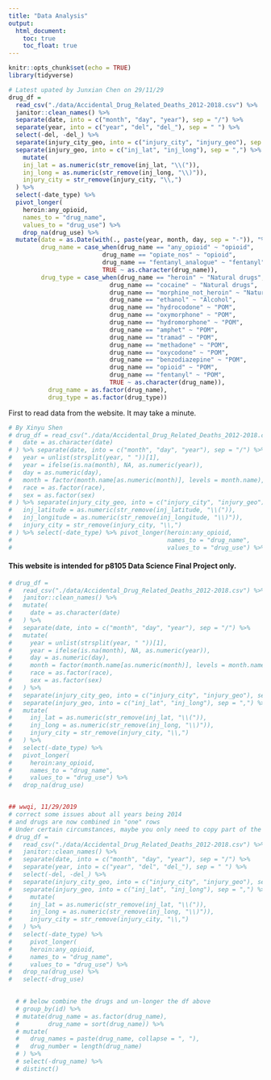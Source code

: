 ```yaml
---
title: "Data Analysis"
output: 
  html_document:
    toc: true
    toc_float: true
---
```


```r
knitr::opts_chunk$set(echo = TRUE)
library(tidyverse)
```


```r
# Latest upated by Junxian Chen on 29/11/29
drug_df = 
  read_csv("./data/Accidental_Drug_Related_Deaths_2012-2018.csv") %>% 
  janitor::clean_names() %>% 
  separate(date, into = c("month", "day", "year"), sep = "/") %>% 
  separate(year, into = c("year", "del", "del_"), sep = " ") %>% 
  select(-del, -del_) %>% 
  separate(injury_city_geo, into = c("injury_city", "injury_geo"), sep = "CT") %>% 
  separate(injury_geo, into = c("inj_lat", "inj_long"), sep = ",") %>% 
    mutate(
    inj_lat = as.numeric(str_remove(inj_lat, "\\(")),
    inj_long = as.numeric(str_remove(inj_long, "\\)")),
    injury_city = str_remove(injury_city, "\\,")
  ) %>% 
  select(-date_type) %>% 
  pivot_longer(
    heroin:any_opioid,
    names_to = "drug_name",
    values_to = "drug_use") %>%  
    drop_na(drug_use) %>%
  mutate(date = as.Date(with(., paste(year, month, day, sep = "-")), "%Y-%m-%d"),
         drug_name = case_when(drug_name == "any_opioid" ~ "opioid",
                          drug_name == "opiate_nos" ~ "opioid",
                          drug_name == "fentanyl_analogue" ~ "fentanyl",
                          TRUE ~ as.character(drug_name)),
         drug_type = case_when(drug_name == "heroin" ~ "Natural drugs",
                            drug_name == "cocaine" ~ "Natural drugs",
                            drug_name == "morphine_not_heroin" ~ "Natural drugs",
                            drug_name == "ethanol" ~ "Alcohol",
                            drug_name == "hydrocodone" ~ "POM",
                            drug_name == "oxymorphone" ~ "POM",
                            drug_name == "hydromorphone" ~ "POM",
                            drug_name == "amphet" ~ "POM",
                            drug_name == "tramad" ~ "POM",
                            drug_name == "methadone" ~ "POM",
                            drug_name == "oxycodone" ~ "POM",
                            drug_name == "benzodiazepine" ~ "POM",
                            drug_name == "opioid" ~ "POM",
                            drug_name == "fentanyl" ~ "POM",
                            TRUE ~ as.character(drug_name)),
           drug_name = as.factor(drug_name),
           drug_type = as.factor(drug_type))
```




First to read data from the website. It may take a minute.

```r
# By Xinyu Shen
# drug_df = read_csv("./data/Accidental_Drug_Related_Deaths_2012-2018.csv") %>% janitor::clean_names() %>% mutate(
#   date = as.character(date)
# ) %>% separate(date, into = c("month", "day", "year"), sep = "/") %>% mutate(
#   year = unlist(strsplit(year, " "))[1],
#   year = ifelse(is.na(month), NA, as.numeric(year)),
#   day = as.numeric(day),
#   month = factor(month.name[as.numeric(month)], levels = month.name),
#   race = as.factor(race),
#   sex = as.factor(sex)
# ) %>% separate(injury_city_geo, into = c("injury_city", "injury_geo"), sep = "CT") %>% separate(injury_geo, into = c("inj_latitude", "inj_longitude"), sep = ",") %>% mutate(
#   inj_latitude = as.numeric(str_remove(inj_latitude, "\\(")),
#   inj_longitude = as.numeric(str_remove(inj_longitude, "\\)")),
#   injury_city = str_remove(injury_city, "\\,")
# ) %>% select(-date_type) %>% pivot_longer(heroin:any_opioid,
#                                           names_to = "drug_name",
#                                           values_to = "drug_use") %>% drop_na(drug_use)
```

#### This website is intended for p8105 Data Science Final Project only. 


```r
# drug_df = 
#   read_csv("./data/Accidental_Drug_Related_Deaths_2012-2018.csv") %>%
#   janitor::clean_names() %>% 
#   mutate(
#     date = as.character(date)
#   ) %>% 
#   separate(date, into = c("month", "day", "year"), sep = "/") %>% 
#   mutate(
#     year = unlist(strsplit(year, " "))[1],
#     year = ifelse(is.na(month), NA, as.numeric(year)),
#     day = as.numeric(day),
#     month = factor(month.name[as.numeric(month)], levels = month.name),
#     race = as.factor(race),
#     sex = as.factor(sex)
#   ) %>% 
#   separate(injury_city_geo, into = c("injury_city", "injury_geo"), sep = "CT") %>% 
#   separate(injury_geo, into = c("inj_lat", "inj_long"), sep = ",") %>% 
#   mutate(
#     inj_lat = as.numeric(str_remove(inj_lat, "\\(")),
#     inj_long = as.numeric(str_remove(inj_long, "\\)")),
#     injury_city = str_remove(injury_city, "\\,")
#   ) %>% 
#   select(-date_type) %>% 
#   pivot_longer(
#     heroin:any_opioid,
#     names_to = "drug_name",
#     values_to = "drug_use") %>% 
#   drop_na(drug_use)


## wwqi, 11/29/2019
# correct some issues about all years being 2014
# and drugs are now combined in "one" rows
# Under certain circumstances, maybe you only need to copy part of the code below for you analysis purposes. 
# drug_df = 
#   read_csv("./data/Accidental_Drug_Related_Deaths_2012-2018.csv") %>% 
#   janitor::clean_names() %>% 
#   separate(date, into = c("month", "day", "year"), sep = "/") %>% 
#   separate(year, into = c("year", "del", "del_"), sep = " ") %>% 
#   select(-del, -del_) %>% 
#   separate(injury_city_geo, into = c("injury_city", "injury_geo"), sep = "CT") %>% 
#   separate(injury_geo, into = c("inj_lat", "inj_long"), sep = ",") %>% 
#     mutate(
#     inj_lat = as.numeric(str_remove(inj_lat, "\\(")),
#     inj_long = as.numeric(str_remove(inj_long, "\\)")),
#     injury_city = str_remove(injury_city, "\\,")
#   ) %>% 
#   select(-date_type) %>% 
#     pivot_longer(
#     heroin:any_opioid,
#     names_to = "drug_name",
#     values_to = "drug_use") %>% 
#   drop_na(drug_use) %>% 
#   select(-drug_use) 
  

  # # below combine the drugs and un-longer the df above
  # group_by(id) %>% 
  # mutate(drug_name = as.factor(drug_name), 
  #        drug_name = sort(drug_name)) %>% 
  # mutate(
  #   drug_names = paste(drug_name, collapse = ", "), 
  #   drug_number = length(drug_name)
  # ) %>% 
  # select(-drug_name) %>% 
  # distinct()
```




